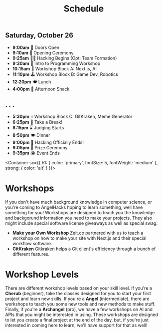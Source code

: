 
<Header sx={{ bg: 'accent' }}>

# Schedule

</Header>

<Schedule>

## Saturday, October 26
- **9:00am** 👋 Doors Open
- **9:10am** 📢 Opening Ceremony
- **9:25am** 👩‍💻 Hacking Begins (Opt: Team Formation)
- **9:30am** 🔰 Intro to Programming Workshop
- **10:15am** 🧙 Workshop Block A: Next.js, AI
- **11:10pm** 🕹 Workshop Block B: Game Dev, Robotics
- **12:20pm** 🍽️ Lunch
- **4:00pm** 🍦 Afternoon Snack

## . . . 
- **5:30pm** 🎶 Workshop Block C: GitKraken, Meme Generator
- **6:25pm** 👾 Take a Break!
- **8:15pm** ⌛ Judging Starts
- **8:50pm** 🍽️ Dinner
- **9:00pm** 🛑 Hacking Officially Ends!
- **9:05pm** 📢 Prize Ceremony
- **9:35pm** 😭 Event Ends

</Schedule>

<Container 
  sx={{
    h1: {
      color: 'primary',
      fontSize: 5,
      fontWeight: 'medium'
    },
    strong: {
      color: 'alt'
    }
  }}>

# Workshops

If you don't have much background knowledge in computer science, or you're coming to AngelHacks hoping to learn something, well have something for you! Workshops are designed to teach you the knowledge and backgorund information you need to make your projects. They also might include special software license giveaways as well as special swag.
- **Make your Own Workshop** Zeit.co partnered with us to teach a workshop on how to make your site with Next.js and their special workflow software. 
- **GitKraken** Gitkraken helps a Git client's efficiency through a bunch of different features.

# Workshop Levels

There are different workshop levels based on your skill level. If you're a **Cherub** (beginner), take the classes designed for you to start your first project and learn new skills. If you're a **Angel** (intermediate), there are workshops to teach you some new tools and new methods to make stuff. Finally, if you're a **Archangel** (pro), we have a few workshops on AI and APIs that you might be interested in using. These workshops are designed to let you create a final project at the end of the day, but, if you're just interested in coming here to learn, we'll have support for that as well!



</Container>
